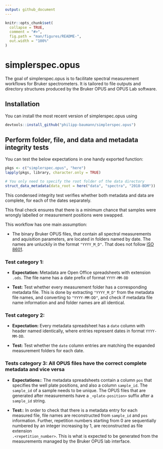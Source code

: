 ```yaml
---
output: github_document
---
```


<!-- README.md is generated from README.Rmd. Please edit that file -->

```r
knitr::opts_chunk$set(
  collapse = TRUE,
  comment = "#>",
  fig.path = "man/figures/README-",
  out.width = "100%"
)
```
# simplerspec.opus

The goal of simplerspec.opus is to facilitate spectral measurement workflows
for Bruker spectrometers. It is tailored to file outputs and directory 
structures produced by the Bruker OPUS and OPUS Lab software.

## Installation

You can install the most recent version of simplerspec.opus using

``` r
devtools::install_github("philipp-baumann/simplerspec.opus")
```

## Perform folder, file, and data and metadata integrity tests

You can test the below expectations in one handy exported function:

```r
pkgs <- c("simplerspec.opus", "here")
lapply(pkgs, library, character.only = TRUE)

# You only need to specify the root folder of the data directory
struct_data_metadata(data_root = here("data", "spectra", "2018-BDM"))
```

This condensed integrity test verifies whether both metadata and data are
complete, for each of the dates separately.

This final check ensures that there is a minimum chance that samples were wrongly 
labelled or measurement positions were swapped.

This workflow has one main assumption:

* The binary Bruker OPUS files, that contain all spectral measurements and
  aquisition parameters, are located in folders named by date. The names
  are unluckily in the format `"YYYY_M_D"`. That does not follow 
  [ISO 8601](https://en.wikipedia.org/wiki/ISO_8601).
   
### Test category 1:

* **Expectation:** Metadata are Open Office spreadsheets with extension
  `.ods`. The file name has a date prefix of format `YYYY-MM-DD`

* **Test:** Test whether every measurement folder has a corresponding 
  metadata file. This is done by extracting `"YYYY_M_D"` from
  the metadata file names, and converting to `"YYYY-MM-DD"`, and check if
  metadata file name information and and folder names are all identical.
  
### Test category 2:

* **Expectation:** Every metadata spreadsheet has a `date` column with 
  header named identically, where entries represent dates in format
  `YYYY-MM-DD`.

* **Test:** Test whether the `date` column entries are matching the expanded
  measurement folders for each date.
  
### Tests category 3: All OPUS files have the correct complete metadata and vice versa

  
* **Expectations:**: The metadata spreadsheets contain a column `pos` that
  specifies the well plate positions, and also a column `sample_id`. The
  `sample_id` of a sample needs to be unique. The OPUS files that are generated 
  after measurements have a `_<plate-position>` suffix after a `sample_id`
  string.
  
* **Test:**: In order to check that there is a metadata entry for each measured
  file, file names are reconstructed from `sample_id` and `pos` information. 
  Further, repetition numbers starting from 0 are sequentially numbered by an
  integer increasing by 1, are reconstructed as file extension  
  `.<repetition_number>`. This is what is expected to be generated from the 
  measurements managed by the Bruker OPUS lab interface.
   


